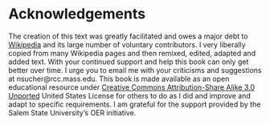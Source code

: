 # Acknowledgements {-}

The creation of this text was greatly facilitated and owes a major debt to [Wikipedia](https://www.wikipedia.org) and its large number of voluntary contributors. I very liberally copied from many Wikipedia pages and then remixed, edited, adapted and added text. With your continued support and help this book can only get better over time. I urge you to email me with your criticisms and suggestions at nsucher@rcc.mass.edu. This book is made available as an open educational resource under [Creative Commons Attribution-Share Alike 3.0 Unported](https://creativecommons.org/licenses/by-sa/3.0/deed.en) United States License for others to do as I did and improve and adapt to specific requirements. I am grateful for the support provided by the Salem State University's OER initiative.
